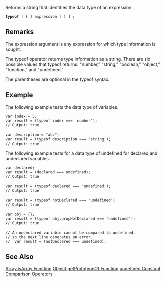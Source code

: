 Returns a string that identifies the data type of an expression.

 '''typeof''' [ '''(''' ] expression [ ''')''' ] ;
==Remarks==
The expression argument is any expression for which type information is sought.

The typeof operator returns type information as a string. There are six possible values that typeof returns: "number," "string," "boolean," "object," "function," and "undefined."

The parentheses are optional in the typeof syntax.


==Example==
The following example tests the data type of variables.

 var index = 5;
 var result = (typeof index === 'number');
 // Output: true
 
 var description = "abc";
 var result = (typeof description === 'string');
 // Output: true
The following example tests for a data type of undefined for declared and undeclared variables.

 var declared;
 var result = (declared === undefined);
 // Output: true
 
 var result = (typeof declared === 'undefined');
 // Output: true
 
 var result = (typeof notDeclared === 'undefined')
 // Output: true
 
 var obj = {};
 var result = (typeof obj.propNotDeclared === 'undefined');
 // Output: true
 
 // An undeclared variable cannot be compared to undefined,
 // so the next line generates an error.
 //  var result = (notDeclared === undefined);

==See Also==

              

              

              

              

              

              

              
[[javascript/Array/isArray|Array.isArray Function]]
[[javascript/Object/getPrototypeOf|Object.getPrototypeOf Function]]
[[javascript/undefined|undefined Constant]]
[[javascript/operators/comparison|Comparison Operators]]
